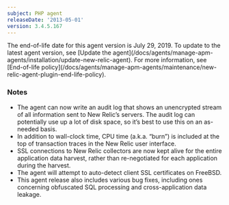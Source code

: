 ```yaml
---
subject: PHP agent
releaseDate: '2013-05-01'
version: 3.4.5.167
---
```


<Callout variant="important">
  The end-of-life date for this agent version is July 29, 2019. To update to the latest agent version, see [Update the agent](/docs/agents/manage-apm-agents/installation/update-new-relic-agent). For more information, see [End-of-life policy](/docs/agents/manage-apm-agents/maintenance/new-relic-agent-plugin-end-life-policy).
</Callout>

### Notes

* The agent can now write an audit log that shows an unencrypted stream of all information sent to New Relic’s servers. The audit log can potentially use up a lot of disk space, so it’s best to use this on an as-needed basis.
* In addition to wall-clock time, CPU time (a.k.a. “burn”) is included at the top of transaction traces in the New Relic user interface.
* SSL connections to New Relic collectors are now kept alive for the entire application data harvest, rather than re-negotiated for each application during the harvest.
* The agent will attempt to auto-detect client SSL certificates on FreeBSD.
* This agent release also includes various bug fixes, including ones concerning obfuscated SQL processing and cross-application data leakage.
